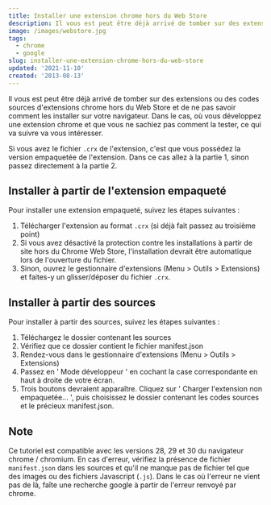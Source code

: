 ```yaml
---
title: Installer une extension chrome hors du Web Store
description: Il vous est peut être déjà arrivé de tomber sur des extensions ou des codes sources d'extensions chrome hors du Web Store et de ne pas savoir comment les installer sur votre navigateur. Dans le cas, où vous développez une extension chrome et que vous ne sachiez pas comment la tester, ce qui va suivre va vous intéresser.
image: /images/webstore.jpg
tags:
  - chrome
  - google
slug: installer-une-extension-chrome-hors-du-web-store
updated: '2021-11-10'
created: '2013-08-13'
---
```


Il vous est peut être déjà arrivé de tomber sur des extensions ou des codes sources d'extensions chrome hors du Web Store et de ne pas savoir comment les installer sur votre navigateur. Dans le cas, où vous développez une extension chrome et que vous ne sachiez pas comment la tester, ce qui va suivre va vous intéresser.

Si vous avez le fichier `.crx` de l'extension, c'est que vous possédez la version empaquetée de l'extension. Dans ce cas allez à la partie 1, sinon passez directement à la partie 2.

## Installer à partir de l'extension empaqueté

Pour installer une extension empaqueté, suivez les étapes suivantes :

1. Télécharger l'extension au format `.crx` (si déjà fait passez au troisième point)
2. Si vous avez désactivé la protection contre les installations à partir de site hors du Chrome Web Store, l'installation devrait être automatique lors de l'ouverture du fichier.
3. Sinon, ouvrez le gestionnaire d'extensions (Menu > Outils > Extensions) et faites-y un glisser/déposer du fichier `.crx`.

## Installer à partir des sources

Pour installer à partir des sources, suivez les étapes suivantes :

1. Téléchargez le dossier contenant les sources
2. Vérifiez que ce dossier contient le fichier manifest.json
3. Rendez-vous dans le gestionnaire d'extensions (Menu > Outils > Extensions)
4. Passez en ' Mode développeur ' en cochant la case correspondante en haut à droite de votre écran.
5. Trois boutons devraient apparaître. Cliquez sur ' Charger l'extension non empaquetée... ', puis choisissez le dossier contenant les codes sources et le précieux manifest.json.

## Note

Ce tutoriel est compatible avec les versions 28, 29 et 30 du navigateur chrome / chromium. En cas d'erreur, vérifiez la présence de fichier `manifest.json` dans les sources et qu'il ne manque pas de fichier tel que des images ou des fichiers Javascript (`.js`). Dans le cas où l'erreur ne vient pas de là, faîte une recherche google à partir de l'erreur renvoyé par chrome.
